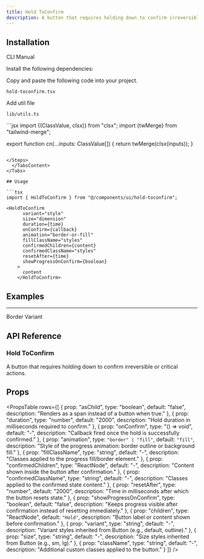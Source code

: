 ```yaml
---
title: Hold ToConfirm
description: A button that requires holding down to confirm irreversible or critical actions.
---
```


<ComponentPreview
  name="holdtoconfirm-demo"
  className=""
  description=""
/>

## Installation

<Tabs defaultValue="cli" className="w-full">
  <TabsList>
    <TabsTrigger value="cli">CLI</TabsTrigger>
    <TabsTrigger value="manual">Manual</TabsTrigger>
  </TabsList>
  <TabsContent value="cli">
    <PkgOptions name="hold-toconfirm" />
  </TabsContent>
  <TabsContent value="manual">
    <Steps>

<Step>Install the following dependencies:</Step>

<DepsOptions name="framer-motion" />

<Step>Copy and paste the following code into your project.</Step>
<p>
  <code>hold-toconfirm.tsx</code>
</p>
<ComponentSource name="hold-toconfirm" />

<Step>Add util file</Step>
<p>
  <code>lib/utils.ts</code>
</p>
```jsx
 import {(ClassValue, clsx)} from "clsx";
  import {twMerge} from "tailwind-merge";

export function cn(...inputs: ClassValue[]) {
  return twMerge(clsx(inputs));
}
```

</Steps>
  </TabsContent>
</Tabs>

## Usage

```tsx
import { HoldToConfirm } from "@/components/ui/hold-toconfirm";
```

```tsx
<HoldToConfirm
      variant="style"
      size="dimension"
      duration={time}
      onConfirm={callback}
      animation="border-or-fill"
      fillClassName="styles"
      confirmedChildren={content}
      confirmedClassName="styles"
      resetAfter={time}
      showProgressOnConfirm={boolean}
    >
      content
    </HoldToConfirm>
```

## Examples

---

<Step>Border Variant</Step>

<ComponentPreview
  name="holdtoconfirmborder"
  className=""
  description=""
/>

## API Reference

### Hold ToConfirm

A button that requires holding down to confirm irreversible or critical actions.

## Props

<PropsTable 
  rows={[
    {
      prop: "asChild",
      type: "boolean",
      default: "false",
      description: "Renders as a span instead of a button when true."
    },
    {
      prop: "duration",
      type: "number",
      default: "2000",
      description: "Hold duration in milliseconds required to confirm."
    },
    {
      prop: "onConfirm",
      type: "() => void",
      default: "-",
      description: "Callback fired once the hold is successfully confirmed."
    },
    {
      prop: "animation",
      type: `"border" | "fill"`,
      default: `"fill"`,
      description: "Style of the progress animation: border outline or background fill."
    },
    {
      prop: "fillClassName",
      type: "string",
      default: "-",
      description: "Classes applied to the progress fill/border element."
    },
    {
      prop: "confirmedChildren",
      type: "ReactNode",
      default: "-",
      description: "Content shown inside the button after confirmation."
    },
    {
      prop: "confirmedClassName",
      type: "string",
      default: "-",
      description: "Classes applied to the confirmed state content."
    },
    {
      prop: "resetAfter",
      type: "number",
      default: "2000",
      description: "Time in milliseconds after which the button resets state."
    },
    {
      prop: "showProgressOnConfirm",
      type: "boolean",
      default: "false",
      description: "Keeps progress visible after confirmation instead of resetting immediately."
    },
    {
      prop: "children",
      type: "ReactNode",
      default: `"Hold"`,
      description: "Button label or content shown before confirmation."
    },
    {
      prop: "variant",
      type: "string",
      default: "-",
      description: "Variant styles inherited from Button (e.g., default, outline)."
    },
    {
      prop: "size",
      type: "string",
      default: "-",
      description: "Size styles inherited from Button (e.g., sm, lg)."
    },
    {
      prop: "className",
      type: "string",
      default: "-",
      description: "Additional custom classes applied to the button."
    }
  ]}
/>

